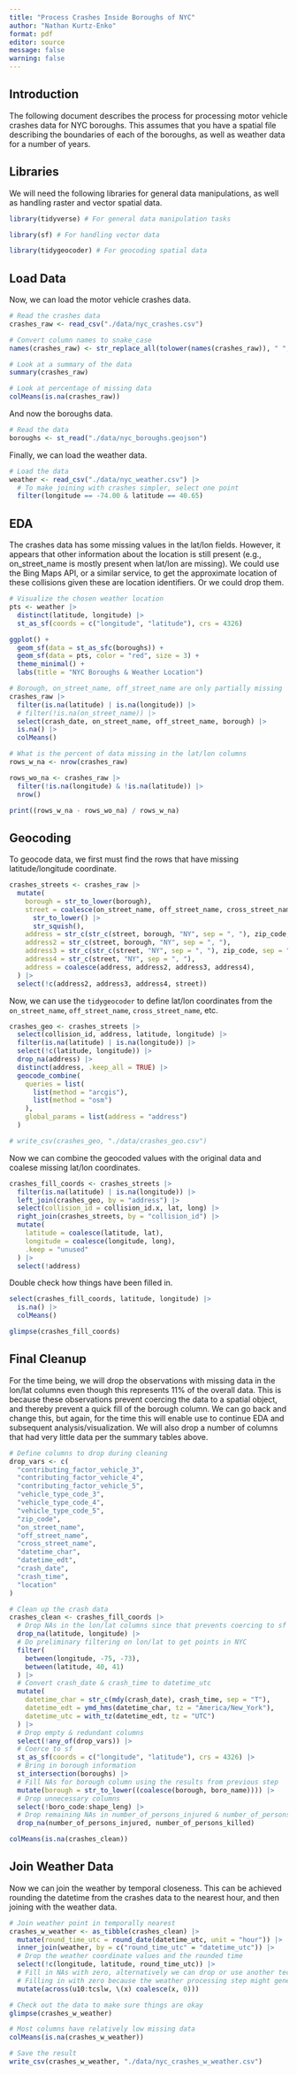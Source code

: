 ```yaml
---
title: "Process Crashes Inside Boroughs of NYC"
author: "Nathan Kurtz-Enko"
format: pdf
editor: source
message: false
warning: false
---
```


## Introduction

The following document describes the process for processing motor vehicle crashes data for NYC boroughs. This assumes that you have a spatial file describing the boundaries of each of the boroughs, as well as weather data for a number of years.

## Libraries

We will need the following libraries for general data manipulations, as well as handling raster and vector spatial data.

```r
library(tidyverse) # For general data manipulation tasks

library(sf) # For handling vector data

library(tidygeocoder) # For geocoding spatial data
```

## Load Data

Now, we can load the motor vehicle crashes data.

```r
# Read the crashes data
crashes_raw <- read_csv("./data/nyc_crashes.csv")

# Convert column names to snake_case
names(crashes_raw) <- str_replace_all(tolower(names(crashes_raw)), " ", "_")

# Look at a summary of the data
summary(crashes_raw)

# Look at percentage of missing data
colMeans(is.na(crashes_raw))
```

And now the boroughs data.

```r
# Read the data
boroughs <- st_read("./data/nyc_boroughs.geojson")
```

Finally, we can load the weather data.

```r
# Load the data
weather <- read_csv("./data/nyc_weather.csv") |>
  # To make joining with crashes simpler, select one point
  filter(longitude == -74.00 & latitude == 40.65) 
```

## EDA

The crashes data has some missing values in the lat/lon fields. However, it appears that other information about the location is still present (e.g., on_street_name is mostly present when lat/lon are missing). We could use the Bing Maps API, or a similar service, to get the approximate location of these collisions given these are location identifiers. Or we could drop them. 

```r
# Visualize the chosen weather location
pts <- weather |>
  distinct(latitude, longitude) |>
  st_as_sf(coords = c("longitude", "latitude"), crs = 4326)

ggplot() +
  geom_sf(data = st_as_sfc(boroughs)) +
  geom_sf(data = pts, color = "red", size = 3) +
  theme_minimal() +
  labs(title = "NYC Boroughs & Weather Location")

# Borough, on_street_name, off_street_name are only partially missing
crashes_raw |>
  filter(is.na(latitude) | is.na(longitude)) |>
  # filter(!is.na(on_street_name)) |>
  select(crash_date, on_street_name, off_street_name, borough) |>
  is.na() |>
  colMeans()

# What is the percent of data missing in the lat/lon columns
rows_w_na <- nrow(crashes_raw)

rows_wo_na <- crashes_raw |>
  filter(!is.na(longitude) & !is.na(latitude)) |>
  nrow()

print((rows_w_na - rows_wo_na) / rows_w_na)
```

## Geocoding

To geocode data, we first must find the rows that have missing latitude/longitude coordinate.

```r
crashes_streets <- crashes_raw |>
  mutate(
    borough = str_to_lower(borough),
    street = coalesce(on_street_name, off_street_name, cross_street_name) |>
      str_to_lower() |>
      str_squish(),
    address = str_c(str_c(street, borough, "NY", sep = ", "), zip_code, sep = " "),
    address2 = str_c(street, borough, "NY", sep = ", "),
    address3 = str_c(str_c(street, "NY", sep = ", "), zip_code, sep = " "),
    address4 = str_c(street, "NY", sep = ", "),
    address = coalesce(address, address2, address3, address4),
  ) |>
  select(!c(address2, address3, address4, street))
```

Now, we can use the `tidygeocoder` to define lat/lon coordinates from the `on_street_name`, `off_street_name`, `cross_street_name`, etc.

```r
crashes_geo <- crashes_streets |>
  select(collision_id, address, latitude, longitude) |>
  filter(is.na(latitude) | is.na(longitude)) |>
  select(!c(latitude, longitude)) |>
  drop_na(address) |>
  distinct(address, .keep_all = TRUE) |>
  geocode_combine(
    queries = list(
      list(method = "arcgis"),
      list(method = "osm")
    ),
    global_params = list(address = "address")
  )

# write_csv(crashes_geo, "./data/crashes_geo.csv")
```

Now we can combine the geocoded values with the original data and coalese missing lat/lon coordinates.

```r
crashes_fill_coords <- crashes_streets |> 
  filter(is.na(latitude) | is.na(longitude)) |>
  left_join(crashes_geo, by = "address") |>
  select(collision_id = collision_id.x, lat, long) |>
  right_join(crashes_streets, by = "collision_id") |>
  mutate(
    latitude = coalesce(latitude, lat),
    longitude = coalesce(longitude, long),
    .keep = "unused"
  ) |>
  select(!address)
```

Double check how things have been filled in.

```r
select(crashes_fill_coords, latitude, longitude) |>
  is.na() |>
  colMeans()

glimpse(crashes_fill_coords)
```

## Final Cleanup

For the time being, we will drop the observations with missing data in the lon/lat columns even though this represents 11% of the overall data. This is because these observations prevent coercing the data to a spatial object, and thereby prevent a quick fill of the borough column. We can go back and change this, but again, for the time this will enable use to continue EDA and subsequent analysis/visualization. We will also drop a number of columns that had very little data per the summary tables above.

```r
# Define columns to drop during cleaning
drop_vars <- c(
  "contributing_factor_vehicle_3",
  "contributing_factor_vehicle_4",
  "contributing_factor_vehicle_5",
  "vehicle_type_code_3",
  "vehicle_type_code_4",
  "vehicle_type_code_5",
  "zip_code",
  "on_street_name",
  "off_street_name",
  "cross_street_name",
  "datetime_char",
  "datetime_edt",
  "crash_date",
  "crash_time",
  "location"
)

# Clean up the crash data
crashes_clean <- crashes_fill_coords |>
  # Drop NAs in the lon/lat columns since that prevents coercing to sf
  drop_na(latitude, longitude) |>
  # Do preliminary filtering on lon/lat to get points in NYC
  filter(
    between(longitude, -75, -73),
    between(latitude, 40, 41)
  ) |>
  # Convert crash_date & crash_time to datetime_utc
  mutate(
    datetime_char = str_c(mdy(crash_date), crash_time, sep = "T"),
    datetime_edt = ymd_hms(datetime_char, tz = "America/New_York"),
    datetime_utc = with_tz(datetime_edt, tz = "UTC")
  ) |>
  # Drop empty & redundant columns
  select(!any_of(drop_vars)) |>
  # Coerce to sf
  st_as_sf(coords = c("longitude", "latitude"), crs = 4326) |>
  # Bring in borough information
  st_intersection(boroughs) |>
  # Fill NAs for borough column using the results from previous step
  mutate(borough = str_to_lower((coalesce(borough, boro_name)))) |>
  # Drop unnecessary columns
  select(!boro_code:shape_leng) |>
  # Drop remaining NAs in number_of_persons_injured & number_of_persons_killed
  drop_na(number_of_persons_injured, number_of_persons_killed)

colMeans(is.na(crashes_clean))
```

## Join Weather Data

Now we can join the weather by temporal closeness. This can be achieved rounding the datetime from the crashes data to the nearest hour, and then joining with the weather data.

```r
# Join weather point in temporally nearest
crashes_w_weather <- as_tibble(crashes_clean) |>
  mutate(round_time_utc = round_date(datetime_utc, unit = "hour")) |>
  inner_join(weather, by = c("round_time_utc" = "datetime_utc")) |>
  # Drop the weather coordinate values and the rounded time
  select(!c(longitude, latitude, round_time_utc)) |>
  # Fill in NAs with zero, alternatively we can drop or use another technique
  # Filling in with zero because the weather processing step might generate NAs
  mutate(across(u10:tcslw, \(x) coalesce(x, 0)))

# Check out the data to make sure things are okay
glimpse(crashes_w_weather)

# Most columns have relatively low missing data
colMeans(is.na(crashes_w_weather))

# Save the result
write_csv(crashes_w_weather, "./data/nyc_crashes_w_weather.csv")
```